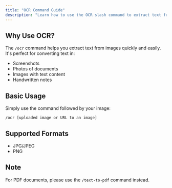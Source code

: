 ```yaml
---
title: "OCR Command Guide"
description: "Learn how to use the OCR slash command to extract text from images"
---
```


## Why Use OCR?

The `/ocr` command helps you extract text from images quickly and easily. It's perfect for converting text in:

- Screenshots
- Photos of documents
- Images with text content
- Handwritten notes

## Basic Usage

Simply use the command followed by your image:

```
/ocr [uploaded image or URL to an image]
```

## Supported Formats

- JPG/JPEG
- PNG

## Note

For PDF documents, please use the `/text-to-pdf` command instead.
